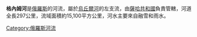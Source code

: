 '''格內姆河'''是[[俄羅斯|俄羅斯]]的河流，屬於[[烏丘爾河|烏丘爾河]]的左支流，由[[薩哈共和國|薩哈共和國]]負責管轄，河道全長297公里，流域面積約15,100平方公里，河水主要來自融雪和雨水。

{{Russia-geo-stub}}

[[Category:俄羅斯河流|Category:俄羅斯河流]]